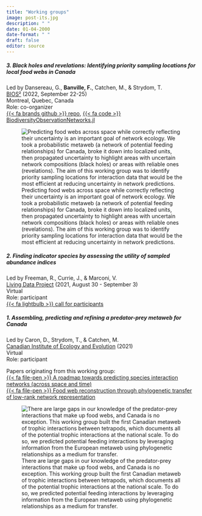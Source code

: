 ```yaml
---
title: "Working groups"
image: post-its.jpg
description: " " 
date: 01-04-2000
date-format: " "
draft: false
editor: source
---
```


##### 3. Black holes and revelations: Identifying priority sampling locations for local food webs in Canada
Led by Dansereau, G., **Banville, F.**, Catchen, M., & Strydom, T.\
[BIOS²](https://bios2.usherbrooke.ca/) (2022, September 22-25)\
Montreal, Quebec, Canada\
Role: co-organizer\
[{{< fa brands github >}} repo](https://github.com/PoisotLab/BlackHolesAndRevelations),
[{{< fa code >}} BiodiversityObservationNetworks.jl](https://github.com/EcoJulia/BiodiversityObservationNetworks.jl)\

![Predicting food webs across space while correctly reflecting their uncertainty is an important goal of network ecology. We took a probabilistic metaweb (a network of potential feeding relationships) for Canada, broke it down into localized units, then propagated uncertainty to highlight areas with uncertain network compositions (black holes) or areas with reliable ones (revelations). The aim of this working group was to identify priority sampling locations for interaction data that would be the most efficient at reducing uncertainty in network predictions.](blackholes.jpg)

##### 2. Finding indicator species by assessing the utility of sampled abundance indices
Led by Freeman, R., Currie, J., & Marconi, V.\
[Living Data Project](https://www.ciee-icee.ca/ldp.html) (2021, August 30 - September 3)\
Virtual\
Role: participant\
[{{< fa lightbulb >}} call for participants](https://www.ciee-icee.ca/wg2.html)


##### 1. Assembling, predicting and refining a predator-prey metaweb for Canada 
Led by Caron, D., Strydom, T., & Catchen, M.\
[Canadian Institute of Ecology and Evolution](https://www.ciee-icee.ca/) (2021)\
Virtual\
Role: participant\

Papers originating from this working group:\
[{{< fa file-pen >}} A roadmap towards predicting species interaction networks (across space and time)](https://doi.org/10.1098/rstb.2021.0063)\
[{{< fa file-pen >}} Food web reconstruction through phylogenetic transfer of low-rank network representation](https://doi.org/10.1111/2041-210X.13835)

![There are large gaps in our knowledge of the predator-prey interactions that make up food webs, and Canada is no exception. This working group built the first Canadian metaweb of trophic interactions between tetrapods, which documents all of the potential trophic interactions at the national scale. To do so, we predicted potential feeding interactions by leveraging information from the European metaweb using phylogenetic relationships as a medium for transfer.](metaweb_transfer.jpg)